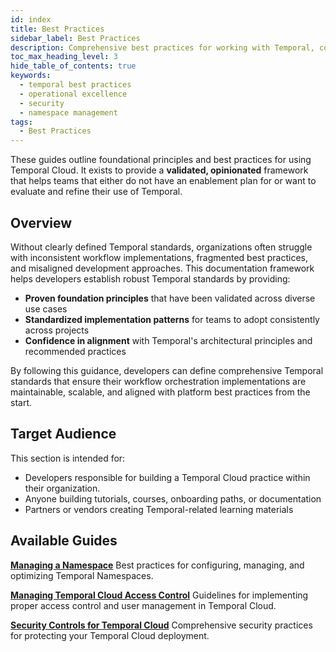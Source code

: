 ```yaml
---
id: index
title: Best Practices
sidebar_label: Best Practices
description: Comprehensive best practices for working with Temporal, covering namespace management, security, and operational excellence.
toc_max_heading_level: 3
hide_table_of_contents: true
keywords:
  - temporal best practices
  - operational excellence
  - security
  - namespace management
tags:
  - Best Practices
---
```


These guides outline foundational principles and best practices for using Temporal Cloud. 
It exists to provide a **validated, opinionated** framework that helps teams that either do not have an enablement plan for or want to evaluate and refine their use of Temporal. 

## Overview

Without clearly defined Temporal standards, organizations often struggle with inconsistent workflow implementations, fragmented best practices, and misaligned development approaches. This documentation framework helps developers establish robust Temporal standards by providing:

- **Proven foundation principles** that have been validated across diverse use cases
- **Standardized implementation patterns** for teams to adopt consistently across projects
- **Confidence in alignment** with Temporal's architectural principles and recommended practices

By following this guidance, developers can define comprehensive Temporal standards that ensure their workflow orchestration implementations are maintainable, scalable, and aligned with platform best practices from the start.

## Target Audience

This section is intended for:

- Developers responsible for building a Temporal Cloud practice within their organization.
- Anyone building tutorials, courses, onboarding paths, or documentation
- Partners or vendors creating Temporal-related learning materials

## Available Guides

**[Managing a Namespace](/best-practices/managing-namespace)**
Best practices for configuring, managing, and optimizing Temporal Namespaces.

**[Managing Temporal Cloud Access Control](/best-practices/cloud-access-control)**
Guidelines for implementing proper access control and user management in Temporal Cloud.

**[Security Controls for Temporal Cloud](/best-practices/security-controls)**
Comprehensive security practices for protecting your Temporal Cloud deployment.
